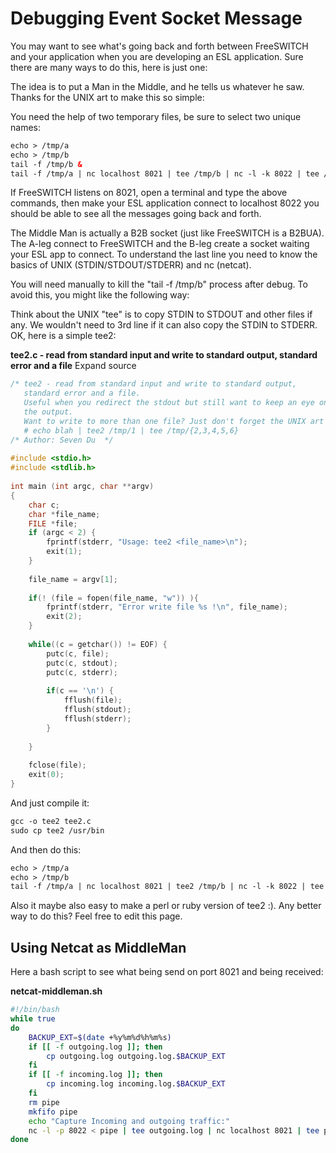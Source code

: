 
# Debugging Event Socket Message 

 

You may want to see what's going back and forth between FreeSWITCH and your application when you are developing an ESL application. Sure there are many ways to do this, here is just one:

The idea is to put a Man in the Middle, and he tells us whatever he saw. Thanks for the UNIX art to make this so simple:

You need the help of two temporary files, be sure to select two unique names:

```xml
echo > /tmp/a
echo > /tmp/b
tail -f /tmp/b &
tail -f /tmp/a | nc localhost 8021 | tee /tmp/b | nc -l -k 8022 | tee /tmp/a 
```

If FreeSWITCH listens on 8021, open a terminal and type the above commands, then make your ESL application connect to localhost 8022 you should be able to see all the messages going back and forth.

The Middle Man is actually a B2B socket (just like FreeSWITCH is a B2BUA). The A-leg connect to FreeSWITCH and the B-leg create a socket waiting your ESL app to connect. To understand the last line you need to know the basics of UNIX (STDIN/STDOUT/STDERR) and nc (netcat).

You will need manually to kill the "tail -f /tmp/b" process after debug. To avoid this, you might like the following way:

Think about the UNIX "tee" is to copy STDIN to STDOUT and other files if any. We wouldn't need to 3rd line if it can also copy the STDIN to STDERR. OK, here is a simple tee2:

**tee2.c - read from standard input and write to standard output, standard error and a file** Expand source 

```cpp
/* tee2 - read from standard input and write to standard output, 
   standard error and a file.
   Useful when you redirect the stdout but still want to keep an eye on
   the output.
   Want to write to more than one file? Just don't forget the UNIX art
   # echo blah | tee2 /tmp/1 | tee /tmp/{2,3,4,5,6}
/* Author: Seven Du  */
 
#include <stdio.h>
#include <stdlib.h>
 
int main (int argc, char **argv)
{
    char c;
    char *file_name;
    FILE *file;
    if (argc < 2) {
        fprintf(stderr, "Usage: tee2 <file_name>\n");
        exit(1);
    }           
        
    file_name = argv[1];
    
    if(! (file = fopen(file_name, "w")) ){
        fprintf(stderr, "Error write file %s !\n", file_name);
        exit(2);
    }           
    
    while((c = getchar()) != EOF) {
        putc(c, file);
        putc(c, stdout);
        putc(c, stderr);
        
        if(c == '\n') {
            fflush(file);
            fflush(stdout);
            fflush(stderr);
        }
        
    }
    
    fclose(file);
    exit(0);
}
```

And just compile it:

```xml
gcc -o tee2 tee2.c
sudo cp tee2 /usr/bin
```

And then do this:

```xml
echo > /tmp/a
echo > /tmp/b
tail -f /tmp/a | nc localhost 8021 | tee2 /tmp/b | nc -l -k 8022 | tee /tmp/a
```

Also it maybe also easy to make a perl or ruby version of tee2 :). Any better way to do this? Feel free to edit this page.

## Using Netcat as MiddleMan

Here a bash script to see what being send on port 8021 and being received:

**netcat-middleman.sh**

```bash
#!/bin/bash
while true
do
    BACKUP_EXT=$(date +%y%m%d%h%m%s)
    if [[ -f outgoing.log ]]; then
        cp outgoing.log outgoing.log.$BACKUP_EXT
    fi
    if [[ -f incoming.log ]]; then
        cp incoming.log incoming.log.$BACKUP_EXT
    fi
    rm pipe
    mkfifo pipe
    echo "Capture Incoming and outgoing traffic:"
    nc -l -p 8022 < pipe | tee outgoing.log | nc localhost 8021 | tee pipe incoming.log
done
```


